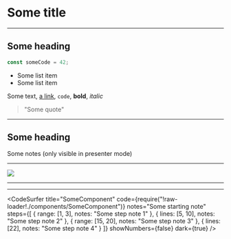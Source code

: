 
<Head>
  <title>Some title</title>
</Head>

# Some title

---

## Some heading

```javascript
const someCode = 42;
```

- Some list item
- Some list item

Some text, [a link](https://developer.mozilla.org), `code`, **bold**, _italic_

> "Some quote"

---


## Some heading

<Notes>
  Some notes (only visible in presenter mode)
</Notes>

---


<Image src="./static/some-asset.gif" />

---


<SomeComponent />

---


<CodeSurfer
  title="SomeComponent"
  code={require("!raw-loader!./components/SomeComponent")}
  notes="Some starting note"
  steps={[
    { range: [1, 3], notes: "Some step note 1" },
    { lines: [5, 10], notes: "Some step note 2" },
    { range: [15, 20], notes: "Some step note 3" },
    { lines: [22], notes: "Some step note 4" }
  ]}
  showNumbers={false}
  dark={true}
/>
